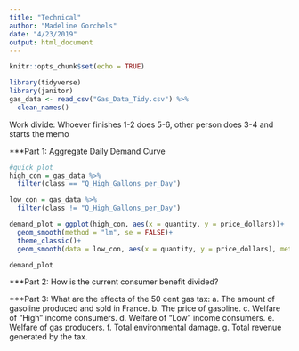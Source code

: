 ```yaml
---
title: "Technical"
author: "Madeline Gorchels"
date: "4/23/2019"
output: html_document
---
```


```r
knitr::opts_chunk$set(echo = TRUE)
```

```r
library(tidyverse)
library(janitor)
gas_data <- read_csv("Gas_Data_Tidy.csv") %>% 
  clean_names()

```

Work divide: Whoever finishes 1-2 does 5-6, other person does 3-4 and starts the memo 

***Part 1: Aggregate Daily Demand Curve

```r
#quick plot
high_con = gas_data %>% 
  filter(class == "Q_High_Gallons_per_Day")

low_con = gas_data %>% 
  filter(class != "Q_High_Gallons_per_Day")

demand_plot = ggplot(high_con, aes(x = quantity, y = price_dollars))+
  geom_smooth(method = "lm", se = FALSE)+
  theme_classic()+
  geom_smooth(data = low_con, aes(x = quantity, y = price_dollars), method = "lm", se = FALSE)

demand_plot
```

***Part 2: How is the current consumer benefit divided?

***Part 3: What are the effects of the 50 cent gas tax:
a. The amount of gasoline produced and sold in France.
b. The price of gasoline.
c. Welfare of “High” income consumers.
d. Welfare of “Low” income consumers.
e. Welfare of gas producers.
f. Total environmental damage.
g. Total revenue generated by the tax.